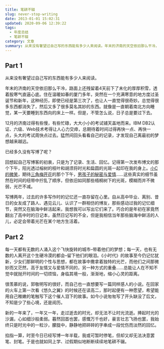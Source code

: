 ```yaml
---
title: 笔耕不辍
slug: never-stop-writing
date: 2013-01-01 15:02:31
updated: 2020-09-06 12:39:22
tags:
  - 年度总结
  - 笔耕不辍
category: 文章
summary: 从来没有奢望过自己写的东西能有多少人来阅读。年末的济南的天空依旧那么干冷，路面上还残留着4天前下了未化的厚厚积雪，透着股寒气直逼心底。
---
```


## Part 1

从来没有奢望过自己写的东西能有多少人来阅读。

年末的济南的天空依旧那么干冷，路面上还残留着4天前下了未化的厚厚积雪，透着股寒气直逼心底。住在温暖如春的厦门多年，突然在一个充满寒意的地方度过圣诞节和新年，这种经历，即使已经是第三次了，也让人一直觉得很奇妙。总觉得很多东西都消失了，然后又多了很多莫名其妙的东西。就像是一直朝着南北方向睡觉，某一天要睡到东西向的床上一样。但是，不管怎么说，日子总是要过下去。

12月的济南过得有些慢，有些忙碌，大大小小的考试铺天盖地而来。IBM DB2认证、六级、Web技术考得让人心力交瘁，总期待着时间过得再快一点、再快一点，头大的考试周快点过去。猛然间回头看看自己的记录，才发现自己离最初的梦想越来越远。

已经多久没有写博了呢？

回想起自己写博客的初衷，只是为了记录、生活、回忆。记得第一次发布博文的那个下午，阳光透过榕树的枝叶和胡须将时光和扁圆的光斑一起印在我的身上。[小C的微笑](/posts/blue-turkey/ '蓝色土耳其')，期待[三角梅开花](/posts/bougainvillea-spectabilis-willd/ '揽月楼前的三角梅开花了吗？')的那个下午，[男孩子的秘密与爱情](/posts/secret-of-boys-mind/ '男孩子的秘密心事')……这些真实的细节虽然在时间的纽带中拧乱了顺序，但依旧如同那些梧桐树下的光斑，模糊而并不微弱，光芒不减。

写博两年，过去的许多写作时的记忆还一直存留在心里。自从高中毕业、离别、昔日的女友成了路人、遇见云儿、认识了一群相仿的博友，那些感动过我的记忆细节，突然又在脑海中鲜活起来，我想我可以写出它们来了。巧合的是年初在家竟然翻出了高中时的日记本，虽然日记写的不全，但是我相信当年那些脑海中鲜活的人儿，必定会带着光芒在某个地方生活着。

## Part 2

每一天都有无数的人涌入这个飞快旋转的城市–带着他们的梦想；每一天，也有无数的人离开这个生硬冷漠的都会–留下他们的眼泪。《小时代》的故事至今仍记忆犹新，少女们那鲜明的个性与思想，都在故事中撒拿着独特的光芒，而他们之间那微妙而又茫然，高于友情又与爱情不同的，另一种方式的重叠……总能让人在不知不觉中就抛开时间的一切烦恼，身临其境一般，渐渐地，缩小心灵的距离。

很羡慕的说，郭敬明写的很好，而自己也一直想要写一篇同样感人的小说。在回家的火车上第一次看《悠久之翼》的时候还在读高二，那时起便有一种愿望，希望能用自己稚嫩的笔触写下这个催人泪下的故事。如今小说匆匆写了开头缺没了后文，不知是少了些心境，还是阅历。

新的一年来了，一年又一年，走过逝去的时光，却无法不让时光流逝。捧起时光的沙漏，心如细沙般柔弱。暮然回首也罢，感慨万千也好，豪言壮志飞扬也罢，我始终只是时光中的一粒沙，朦胧中，静静地把碎碎的字串成一段忧伤而淡然的回忆。

掐指一算，时至今日已经写博一年半载，我或可暂时停笔，但却又却无法决意罢笔、封笔。于是也就如同上学、过假期似地断断续续地笔耕不辍。
